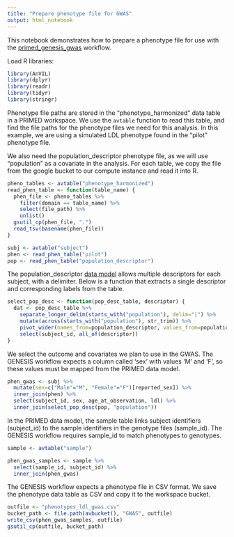 ```yaml
---
title: "Prepare phenotype file for GWAS"
output: html_notebook
---
```


This notebook demonstrates how to prepare a phenotype file for use with the
[primed_genesis_gwas](https://github.com/UW-GAC/primed-genesis-gwas) workflow. 

Load R libraries:

```r
library(AnVIL)
library(dplyr)
library(readr)
library(tidyr)
library(stringr)
```

Phenotype file paths are stored in the "phenotype_harmonized" data table in a 
PRIMED workspace. We use the `avtable` function to read this table, and find 
the file paths for the phenotype files we need for this analysis. In this example,
we are using a simulated LDL phenotype found in the "pilot" phenotype file.

We also need the population_descriptor phenotype file, as we will use "population"
as a covariate in the analysis. For each table, we copy the file from the google
bucket to our compute instance and read it into R.

```r
pheno_tables <- avtable("phenotype_harmonized")
read_phen_table <- function(table_name) {
  phen_file <- pheno_tables %>%
    filter(domain == table_name) %>%
    select(file_path) %>%
    unlist()
  gsutil_cp(phen_file, ".")
  read_tsv(basename(phen_file))
}
```

```r
subj <- avtable("subject")
phen <- read_phen_table("pilot")
pop <- read_phen_table("population_descriptor")
```

The population_descriptor [data model](https://github.com/UW-GAC/primed_data_models/blob/main/PRIMED_phenotype_data_model.json#L58)
allows multiple descriptors for each subject, with a delimiter. Below is a function
that extracts a single descriptor and corresponding labels from the table.

```r
select_pop_desc <- function(pop_desc_table, descriptor) {
  dat <- pop_desc_table %>%
    separate_longer_delim(starts_with("population"), delim="|") %>%
    mutate(across(starts_with("population"), str_trim)) %>%
    pivot_wider(names_from=population_descriptor, values_from=population_label) %>%
    select(subject_id, all_of(descriptor))
}
```

We select the outcome and covariates we plan to use in the GWAS. The GENESIS workflow
expects a column called 'sex' with values 'M' and 'F', so these values must be 
mapped from the PRIMED data model.

```r
phen_gwas <- subj %>%
  mutate(sex=c("Male"="M", "Female"="F")[reported_sex]) %>%
  inner_join(phen) %>%
  select(subject_id, sex, age_at_observation, ldl) %>%
  inner_join(select_pop_desc(pop, "population"))
```

In the PRIMED data model, the sample table links subject identifiers (subject_id)
to the sample identifiers in the genotype files (sample_id). The GENESIS workflow
requires sample_id to match phenotypes to genotypes.

```r
sample <- avtable("sample")
```

```r
phen_gwas_samples <- sample %>%
  select(sample_id, subject_id) %>%
  inner_join(phen_gwas)
```

The GENESIS workflow expects a phenotype file in CSV format. We save the
phenotype data table as CSV and copy it to the workspace bucket.

```r
outfile <- "phenotypes_ldl_gwas.csv"
bucket_path <- file.path(avbucket(), "GWAS", outfile)
write_csv(phen_gwas_samples, outfile)
gsutil_cp(outfile, bucket_path)
```
